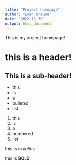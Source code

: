 ```yaml
---
title: "Project homepage"
author: "Evan Krause"
date: "2022-11-30"
output: html_document
---
```


This is my project homepage!


# this is a header!

## This is a sub-header!


* this 
* is
* a 
* bulleted
* list


1. this
2. is
3. a 
4. numbered
5. list

this is in *italics*

this is **BOLD**

